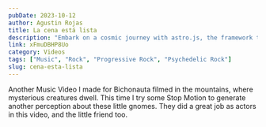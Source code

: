 ```yaml
---
pubDate: 2023-10-12
author: Agustin Rojas
title: La cena está lista
description: "Embark on a cosmic journey with astro.js, the framework that makes interstellar development a breeze. Pair it with Tailwind CSS for a design that's out of this world"
link: xFmuDBHP8Uo
category: Videos
tags: ["Music", "Rock", "Progressive Rock", "Psychedelic Rock"]
slug: cena-esta-lista
---
```



<VideoPlayer client:load videolink={frontmatter.link}/>

Another Music Video I made for Bichonauta filmed in the mountains, where mysterious creatures dwell. This time I try some Stop Motion to generate another perception about these little gnomes. They did a great job as actors in this video, and the little friend too.